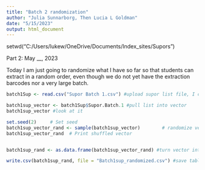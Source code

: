 ---
title: "Batch 2 randomization"
author: "Julia Sunnarborg, Then Lucia L Goldman"
date: "5/15/2023"
output: html_document
---

setwd("C:/Users/lukew/OneDrive/Documents/Index_sites/Supors")

Part 2: May __, 2023

Today I am just going to randomize what I have so far so that students can extract in a random order, even though we do not yet have the extraction barcodes nor a very large batch.


```{r}
batch1Sup <- read.csv("Supor Batch 1.csv") #upload supor list file, I changed this to the new filename but left the rest

batch1sup_vector <- batch1Sup$Supor.Batch.1 #pull list into vector
batch1sup_vector #look at it 

set.seed(2)     # Set seed
batch1sup_vector_rand <- sample(batch1sup_vector)        # randomize vector
batch1sup_vector_rand  # Print shuffled vector


batch1sup_rand <- as.data.frame(batch1sup_vector_rand) #turn vector into a table again

write.csv(batch1sup_rand, file = "Batch1sup_randomized.csv") #save table as CSV
```

